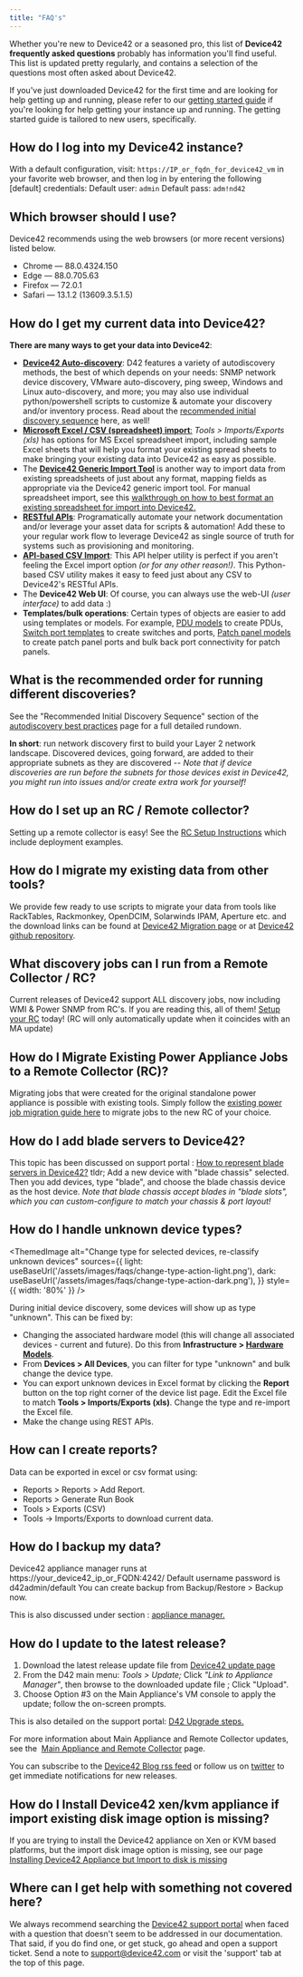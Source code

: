 ```yaml
---
title: "FAQ's"
---
```



Whether you're new to Device42 or a seasoned pro, this list of **Device42 frequently asked questions** probably has information you'll find useful. This list is updated pretty regularly, and contains a selection of the questions most often asked about Device42.

If you've just downloaded Device42 for the first time and are looking for help getting up and running, please refer to our [getting started guide](getstarted/index.md) if you're looking for help getting your instance up and running. The getting started guide is tailored to new users, specifically.

## How do I log into my Device42 instance?

With a default configuration, visit: `https://IP_or_fqdn_for_device42_vm` in your favorite web browser, and then log in by entering the following \[default\] credentials: Default user: `admin` Default pass: `adm!nd42`

## Which browser should I use?

Device42 recommends using the web browsers (or more recent versions) listed below.

- Chrome — 88.0.4324.150
- Edge — 88.0.705.63
- Firefox — 72.0.1
- Safari — 13.1.2 (13609.3.5.1.5)

## How do I get my current data into Device42?

**There are many ways to get your data into Device42**:

- [**Device42 Auto-discovery**](auto-discovery/index.mdx): D42 features a variety of autodiscovery methods, the best of which depends on your needs: SNMP network device discovery, VMware auto-discovery, ping sweep, Windows and Linux auto-discovery, and more; you may also use individual python/powershell scripts to customize & automate your discovery and/or inventory process. Read about the [recommended initial discovery sequence](auto-discovery/autodisc-best-practices.md) here, as well!
- [**Microsoft Excel / CSV (spreadsheet) import**:](integration/imports/index.md) _Tools > Imports/Exports (xls)_ has options for MS Excel spreadsheet import, including sample Excel sheets that will help you format your existing spread sheets to make bringing your existing data into Device42 as easy as possible.
- The [**Device42 Generic Import Tool**](https://www.device42.com/blog/2018/06/19/new-features-added-to-the-generic-import-tool/) is another way to import data from existing spreadsheets of just about any format, mapping fields as appropriate via the Device42 generic import tool. For manual spreadsheet import, see this [walkthrough on how to best format an existing spreadsheet for import into Device42.](getstarted/importing-data-from-existing-spreadsheets.mdx)
- [**RESTful APIs**](https://api.device42.com): Programatically automate your network documentation and/or leverage your asset data for scripts & automation! Add these to your regular work flow to leverage Device42 as single source of truth for systems such as provisioning and monitoring.
- [**API-based CSV Import**](integration/api-overview/importing-csv-files-into-d42-using-the-api-helper-utility.md): This API helper utility is perfect if you aren't feeling the Excel import option _(or for any other reason!)_. This Python-based CSV utility makes it easy to feed just about any CSV to Device42's RESTful APIs.
- The **Device42 Web UI**: Of course, you can always use the web-UI _(user interface)_ to add data :)
- **Templates/bulk operations**: Certain types of objects are easier to add using templates or models. For example, [PDU models](infrastructure-management/power-units/defining-pdu-models.md) to create PDUs, [Switch port templates](infrastructure-management/ipam/switch-templates.md) to create switches and ports, [Patch panel models](infrastructure-management/power-units/defining-pdu-models.md) to create patch panel ports and bulk back port connectivity for patch panels.

## What is the recommended order for running different discoveries?

See the "Recommended Initial Discovery Sequence" section of the [autodiscovery best practices](/auto-discovery/autodisc-best-practices/) page for a full detailed rundown.

**In short**: run network discovery first to build your Layer 2 network landscape. Discovered devices, going forward, are added to their appropriate subnets as they are discovered -- _Note that if device discoveries are run before the subnets for those devices exist in Device42, you might run into issues and/or create extra work for yourself!_

## How do I set up an RC / Remote collector?

Setting up a remote collector is easy! See the [RC Setup Instructions](auto-discovery/remote-collector-rc.md) which include deployment examples.

## How do I migrate my existing data from other tools?

We provide few ready to use scripts to migrate your data from tools like RackTables, Rackmonkey, OpenDCIM, Solarwinds IPAM, Aperture etc. and the download links can be found at [Device42 Migration page](https://www.device42.com/migrations/) or at [Device42 github repository](https://github.com/device42).

## What discovery jobs can I run from a Remote Collector / RC?

Current releases of Device42 support ALL discovery jobs, now including WMI & Power SNMP from RC's. If you are reading this, all of them! [Setup your RC](auto-discovery/remote-collector-rc.md) today! (RC will only automatically update when it coincides with an MA update)

## How do I Migrate Existing Power Appliance Jobs to a Remote Collector (RC)?

Migrating jobs that were created for the original standalone power appliance is possible with existing tools. Simply follow the [existing power job migration guide here](infrastructure-management/power-and-environmental-monitoring/power-rc-setup-job-migration.md) to migrate jobs to the new RC of your choice.

## How do I add blade servers to Device42?

This topic has been discussed on support portal : [How to represent blade servers in Device42?](https://support.device42.com/hc/en-usentries/23369387) tldr; Add a new device with "blade chassis" selected. Then you add devices, type "blade", and choose the blade chassis device as the host device. _Note that blade chassis accept blades in "blade slots", which you can custom-configure to match your chassis & port layout!_

## How do I handle unknown device types?

<ThemedImage
  alt="Change type for selected devices, re-classify unknown devices"
  sources={{
    light: useBaseUrl('/assets/images/faqs/change-type-action-light.png'),
    dark: useBaseUrl('/assets/images/faqs/change-type-action-dark.png'),
  }}
  style={{ width: '80%' }} 
/>

During initial device discovery, some devices will show up as type "unknown". This can be fixed by:

- Changing the associated hardware model (this will change all associated devices - current and future). Do this from **Infrastructure > [Hardware Models](/infrastructure-management/devices/hardware-models-templates.mdx)**.
- From **Devices > All Devices**, you can filter for type "unknown" and bulk change the device type.
- You can export unknown devices in Excel format by clicking the **Report** button on the top right corner of the device list page. Edit the Excel file to match **Tools > Imports/Exports (xls)**. Change the type and re-import the Excel file.
- Make the change using REST APIs.

## How can I create reports?

Data can be exported in excel or csv format using:

- Reports > Reports > Add Report.
- Reports > Generate Run Book
- Tools > Exports (CSV)
- Tools -> Imports/Exports to download current data.

## How do I backup my data?

Device42 appliance manager runs at https://your\_device42\_ip\_or\_FQDN:4242/ Default username password is d42admin/default You can create backup from Backup/Restore > Backup now.

This is also discussed under section : [appliance manager.](/administration/appliance-manager/)

## How do I update to the latest release?

1. Download the latest release update file from [Device42 update page](https://www.device42.com/update/)
2. From the D42 main menu: _Tools > Update;_ Click _"Link to Appliance Manager"_, then browse to the downloaded update file ; Click "Upload".
3. Choose Option #3 on the Main Appliance's VM console to apply the update; follow the on-screen prompts.

This is also detailed on the support portal: [D42 Upgrade steps.](https://support.device42.com/hc/en-usentries/21783332)

For more information about Main Appliance and Remote Collector updates, see the  [Main Appliance and Remote Collector](/administration/appliance-manager/) page.

You can subscribe to the [Device42 Blog rss feed](https://www.device42.com/blog/feed/) or follow us on [twitter](https://twitter.com/device42) to get immediate notifications for new releases.

## How do I Install Device42 xen/kvm appliance if import existing disk image option is missing?

If you are trying to install the Device42 appliance on Xen or KVM based platforms, but the import disk image option is missing, see our page [Installing Device42 Appliance but Import to disk is missing](/getstarted/installation/how-do-i-install-device42-xenkvm-appliance-if-import-existing-disk-image-option-is-missing/)

## Where can I get help with something not covered here?

We always recommend searching the [Device42 support portal](https://support.device42.com/hc/en-us) when faced with a question that doesn't seem to be addressed in our documentation. That said, if you do find one, or get stuck, go ahead and open a support ticket. Send a note to support@device42.com or visit the 'support' tab at the top of this page.

